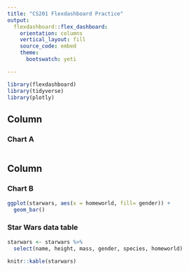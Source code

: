 ```yaml
---
title: "CS201 Flexdashboard Practice"
output: 
  flexdashboard::flex_dashboard:
    orientation: columns
    vertical_layout: fill
    source_code: embed
    theme: 
      bootswatch: yeti

---
```


```r
library(flexdashboard)
library(tidyverse)
library(plotly)
```

Column {data-width=650}
-----------------------------------------------------------------------

### Chart A

```r

```

Column {data-width=350}
-----------------------------------------------------------------------

### Chart B

```r

ggplot(starwars, aes(x = homeworld, fill= gender)) + 
  geom_bar()
```

### Star Wars data table

```r
starwars <- starwars %>%
  select(name, height, mass, gender, species, homeworld)

knitr::kable(starwars)

```

